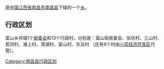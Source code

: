 {{中国乡级行政区
| 行政区全称 = 富山乡
| 景观照片文件名 = 201608 Xiangtang–Putian Railway and Nanchang Freight Line.jpg
| 景观照片描述 = [[向莆铁路|向莆铁路]]（上）和[[南昌西环线|南昌西环线]]在富山乡辖区内交会
| 汉语拼音 = 
| 通用拼音 = 
| 注音符號 = 
| 其它标音类型1 = 
| 其它标音1 = 
| 其它标音类型2 = 
| 其它标音2 = 
| 其它语言类型1 = 
| 其它语言地名1 = 
| 其它语言类型2 = 
| 其它语言地名2 = 
| 上级行政区 = [[江西省|江西省]][[南昌市|南昌市]][[南昌县|南昌县]]
| 行政区类别 = [[乡|乡]]
| 行政区划代码 = 
| 地理坐标 = 
| 总面积 = 
| 户籍人口 = 
| 户籍人口年份 = 
| 常住人口 = 
| 常住人口年份 = 
| 人口密度 = 
| 行政区划 = 
| 官方网站 = 
| 政府驻地 = 
| 邮政编码 = 330052
| 毗邻行政区 = 
| 位置图文件名 = 
| 位置图描述 = 
|36/01/21/204/000
}}
'''{{PAGENAMEBASE}}'''是[[中华人民共和国|中国]][[江西省|江西省]][[南昌市|南昌市]][[南昌县|南昌县]]下辖的一个[[乡|乡]]。

== 行政区划 ==

富山乡共辖1个[[居委会|居委会]]和13个行政村，分别是：富山街居委会、张坊村、三山村、若冈村、滩上村、清湖村、富山村、东亘村 （还有6个村由[[小蓝经济开发区|小蓝经济开发区]]代管）。

{{南昌县行政区划}}

[[Category:南昌县行政区划|Category:南昌县行政区划]]